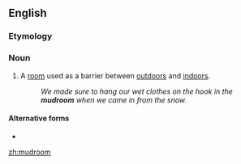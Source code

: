 {{also|mud room}}
==English==

===Etymology===
{{compound|en|mud|room}}

===Noun===
{{en-noun}}

# A [[room]] used as a barrier between [[outdoors]] and [[indoors]].
#: ''We made sure to hang our wet clothes on the hook in the '''mudroom''' when we came in from the snow.''

====Alternative forms====
* {{l|en|mud room}}

[[zh:mudroom]]